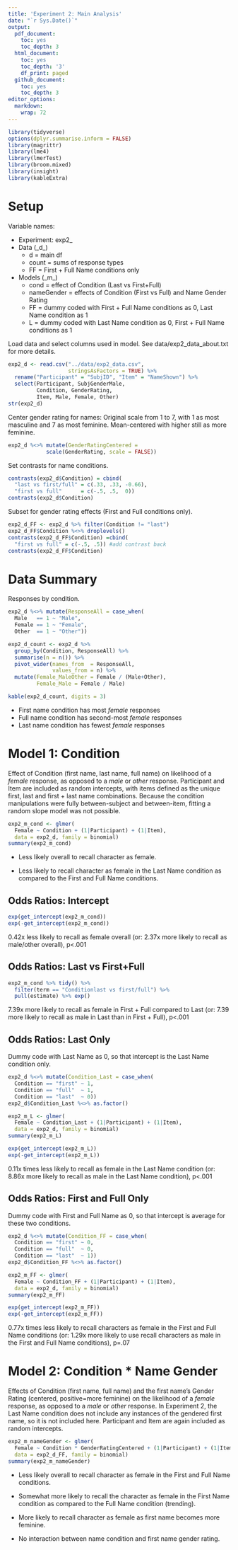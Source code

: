 ```yaml
---
title: 'Experiment 2: Main Analysis'
date: "`r Sys.Date()`"
output:
  pdf_document:
    toc: yes
    toc_depth: 3
  html_document:
    toc: yes
    toc_depth: '3'
    df_print: paged
  github_document:
    toc: yes
    toc_depth: 3
editor_options:
  markdown:
    wrap: 72
---
```


```r
library(tidyverse)
options(dplyr.summarise.inform = FALSE)
library(magrittr)
library(lme4)
library(lmerTest)
library(broom.mixed)
library(insight)
library(kableExtra)
```

# Setup

Variable names:

-   Experiment: exp2\_
-   Data (\_d\_)
    -   d = main df
    -   count = sums of response types
    -   FF = First + Full Name conditions only
-   Models (\_m\_)
    -   cond = effect of Condition (Last vs First+Full)
    -   nameGender = effects of Condition (First vs Full) and Name
        Gender Rating
    -   FF = dummy coded with First + Full Name conditions as 0, Last
        Name condition as 1
    -   L = dummy coded with Last Name condition as 0, First + Full Name
        conditions as 1

Load data and select columns used in model. See data/exp2_data_about.txt
for more details.

```r
exp2_d <- read.csv("../data/exp2_data.csv", 
                   stringsAsFactors = TRUE) %>%
  rename("Participant" = "SubjID", "Item" = "NameShown") %>%
  select(Participant, SubjGenderMale, 
         Condition, GenderRating, 
         Item, Male, Female, Other)
str(exp2_d)
```

Center gender rating for names: Original scale from 1 to 7, with 1 as
most masculine and 7 as most feminine. Mean-centered with higher still
as more feminine.

```r
exp2_d %<>% mutate(GenderRatingCentered = 
            scale(GenderRating, scale = FALSE))
```

Set contrasts for name conditions.

```r
contrasts(exp2_d$Condition) = cbind(
  "last vs first/full" = c(.33, .33, -0.66), 
  "first vs full"      = c(-.5, .5,  0))
contrasts(exp2_d$Condition)
```

Subset for gender rating effects (First and Full conditions only).

```r
exp2_d_FF <- exp2_d %>% filter(Condition != "last") 
exp2_d_FF$Condition %<>% droplevels()
contrasts(exp2_d_FF$Condition) =cbind(
  "first vs full" = c(-.5, .5)) #add contrast back
contrasts(exp2_d_FF$Condition)
```

# Data Summary

Responses by condition.

```r
exp2_d %<>% mutate(ResponseAll = case_when(
  Male   == 1 ~ "Male",
  Female == 1 ~ "Female", 
  Other  == 1 ~ "Other"))

exp2_d_count <- exp2_d %>% 
  group_by(Condition, ResponseAll) %>%
  summarise(n = n()) %>%
  pivot_wider(names_from  = ResponseAll,
              values_from = n) %>%
  mutate(Female_MaleOther = Female / (Male+Other),
         Female_Male = Female / Male)

kable(exp2_d_count, digits = 3)
```

-   First name condition has most *female* responses
-   Full name condition has second-most *female* responses
-   Last name condition has fewest *female* responses

# Model 1: Condition

Effect of Condition (first name, last name, full name) on likelihood of
a *female* response, as opposed to a *male* or *other* response.
Participant and Item are included as random intercepts, with items
defined as the unique first, last and first + last name combinations.
Because the condition manipulations were fully between-subject and
between-item, fitting a random slope model was not possible.

```r
exp2_m_cond <- glmer(
  Female ~ Condition + (1|Participant) + (1|Item), 
  data = exp2_d, family = binomial)
summary(exp2_m_cond)
```

-   Less likely overall to recall character as female.

-   Less likely to recall character as female in the Last Name condition
    as compared to the First and Full Name conditions.

## Odds Ratios: Intercept

```r
exp(get_intercept(exp2_m_cond))
exp(-get_intercept(exp2_m_cond))
```

0.42x less likely to recall as female overall (or: 2.37x more likely to
recall as male/other overall), p\<.001

## Odds Ratios: Last vs First+Full

```r
exp2_m_cond %>% tidy() %>%
  filter(term == "Conditionlast vs first/full") %>%
  pull(estimate) %>% exp()
```

7.39x more likely to recall as female in First + Full compared to Last
(or: 7.39 more likely to recall as male in Last than in First + Full),
p\<.001

## Odds Ratios: Last Only

Dummy code with Last Name as 0, so that intercept is the Last Name
condition only.

```r
exp2_d %<>% mutate(Condition_Last = case_when(
  Condition == "first" ~ 1,
  Condition == "full"  ~ 1,
  Condition == "last"  ~ 0))
exp2_d$Condition_Last %<>% as.factor()
```

```r
exp2_m_L <- glmer(
  Female ~ Condition_Last + (1|Participant) + (1|Item), 
  data = exp2_d, family = binomial)
summary(exp2_m_L)
```

```r
exp(get_intercept(exp2_m_L))
exp(-get_intercept(exp2_m_L))
```

0.11x times less likely to recall as female in the Last Name condition
(or: 8.86x more likely to recall as male in the Last Name condition),
p\<.001

## Odds Ratios: First and Full Only

Dummy code with First and Full Name as 0, so that intercept is average
for these two conditions.

```r
exp2_d %<>% mutate(Condition_FF = case_when(
  Condition == "first" ~ 0,
  Condition == "full"  ~ 0,
  Condition == "last"  ~ 1))
exp2_d$Condition_FF %<>% as.factor()
```

```r
exp2_m_FF <- glmer(
  Female ~ Condition_FF + (1|Participant) + (1|Item), 
  data = exp2_d, family = binomial)
summary(exp2_m_FF)
```

```r
exp(get_intercept(exp2_m_FF))
exp(-get_intercept(exp2_m_FF))
```

0.77x times less likely to recall characters as female in the First and
Full Name conditions (or: 1.29x more likely to use recall characters as
male in the First and Full Name conditions), p=.07

# Model 2: Condition \* Name Gender

Effects of Condition (first name, full name) and the first name's Gender
Rating (centered, positive=more feminine) on the likelihood of a
*female* response, as opposed to a *male* or *other* response. In
Experiment 2, the Last Name condition does not include any instances of
the gendered first name, so it is not included here. Participant and
Item are again included as random intercepts.

```r
exp2_m_nameGender <- glmer(
  Female ~ Condition * GenderRatingCentered + (1|Participant) + (1|Item), 
  data = exp2_d_FF, family = binomial)
summary(exp2_m_nameGender)
```

-   Less likely overall to recall character as female in the First and
    Full Name conditions.

-   Somewhat more likely to recall the character as female in the First
    Name condition as compared to the Full Name condition (trending).

-   More likely to recall character as female as first name becomes more
    feminine.

-   No interaction between name condition and first name gender rating.
